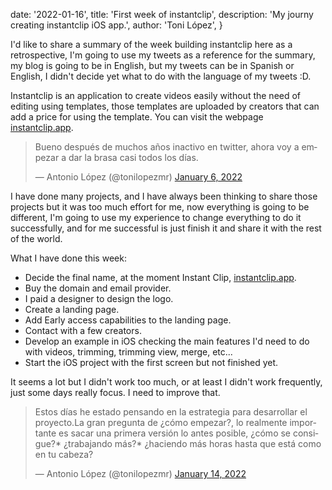
  date: '2022-01-16',
  title: 'First week of instantclip',
  description:
    'My journy creating instantclip iOS app.',
  author: 'Toni López',
}




I'd like to share a summary of the week building instantclip here as a retrospective, I'm going to use my tweets as a reference for the summary, my blog is going to be in English, but my tweets can be in Spanish or English, I didn't decide yet what to do with the language of my tweets :D.

Instantclip is an application to create videos easily without the need of editing using templates, those templates are uploaded by creators that can add a price for using the template. You can visit the webpage [instantclip.app][1].

<div>
<blockquote class="twitter-tweet"><p lang="es" dir="ltr">Bueno después de muchos años inactivo en twitter, ahora voy a empezar a dar la brasa casi todos los días.</p>&mdash; Antonio López (@tonilopezmr) <a href="https://twitter.com/tonilopezmr/status/1479063819150413828?ref_src=twsrc%5Etfw">January 6, 2022</a></blockquote> <script async src="https://platform.twitter.com/widgets.js" charset="utf-8"></script>
</div>

I have done many projects, and I have always been thinking to share those projects but it was too much effort for me, now everything is going to be different, I'm going to use my experience to change everything to do it successfully, and for me successful is just finish it and share it with the rest of the world.

What I have done this week:

* Decide the final name, at the moment Instant Clip, [instantclip.app][1].
* Buy the domain and email provider.
* I paid a designer to design the logo.
* Create a landing page.
* Add Early access capabilities to the landing page.
* Contact with a few creators.
* Develop an example in iOS checking the main features I'd need to do with videos, trimming, trimming view, merge, etc...
* Start the iOS project with the first screen but not finished yet.


It seems a lot but I didn't work too much, or at least I didn't work frequently, just some days really focus. I need to improve that.

<div>
<blockquote class="twitter-tweet"><p lang="es" dir="ltr">Estos días he estado pensando en la estrategia para desarrollar el proyecto.La gran pregunta de ¿cómo empezar?, lo realmente importante es sacar una primera versión lo antes posible, ¿cómo se consigue?* ¿trabajando más?* ¿haciendo más horas hasta que está como en tu cabeza?</p>&mdash; Antonio López (@tonilopezmr) <a href="https://twitter.com/tonilopezmr/status/1481979138047201282?ref_src=twsrc%5Etfw">January 14, 2022</a></blockquote> <script async src="https://platform.twitter.com/widgets.js" charset="utf-8"></script>
</div>

[1]: https://instantclip.app
